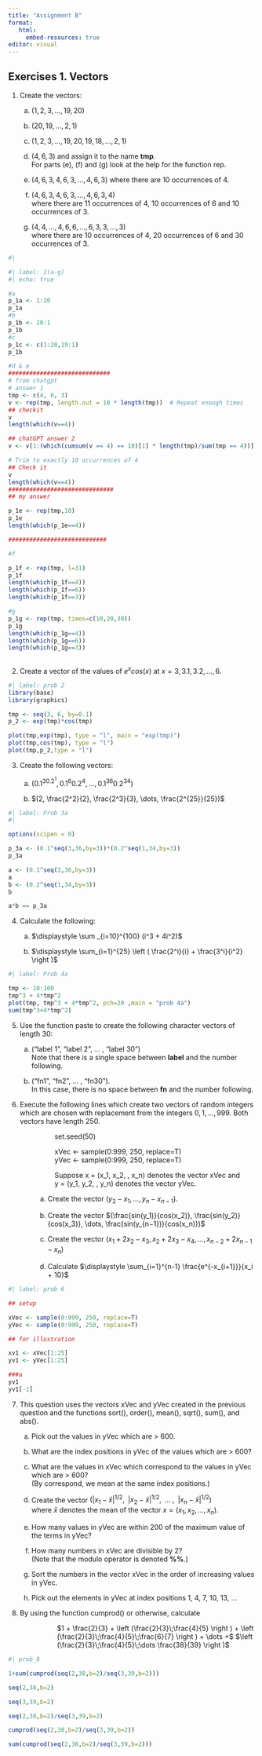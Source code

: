 ```yaml
---
title: "Assignment B"
format: 
   html:
     embed-resources: true
editor: visual
---
```


## Exercises 1. Vectors

1.  Create the vectors:

    (a) $(1, 2, 3, \dots, 19, 20)$

    (b) $(20, 19, \dots, 2, 1)$

    (c) $(1, 2, 3, \dots, 19, 20, 19, 18, \dots, 2, 1)$

    (d) $(4, 6, 3)$ and assign it to the name **tmp**. <br> For parts (e), (f) and (g) look at the help for the function rep.

    (e) $(4, 6, 3, 4, 6, 3, \dots, 4, 6, 3)$ where there are 10 occurrences of 4.

    (f) $(4, 6, 3, 4, 6, 3, \dots, 4, 6, 3, 4)$ <br>where there are 11 occurrences of 4, 10 occurrences of 6 and 10 occurrences of 3.

    (g) $(4, 4, \dots, 4, 6, 6, \dots, 6, 3, 3, \dots,3)$ <br> where there are 10 occurrences of 4, 20 occurrences of 6 and 30 occurrences of 3.

```r
#|
```

```r
#| label: 1(a-g)
#| echo: true

#a
p_1a <- 1:20
p_1a
#b
p_1b <- 20:1
p_1b
#c
p_1c <- c(1:20,19:1)
p_1b

#d & e
#############################
# from chatgpt
# answer 1
tmp <- c(4, 6, 3)
v <- rep(tmp, length.out = 10 * length(tmp))  # Repeat enough times
## checkit
v
length(which(v==4))

## chatGPT answer 2
v <- v[1:(which(cumsum(v == 4) == 10)[1] * length(tmp)/sum(tmp == 4))]  

# Trim to exactly 10 occurrences of 4
## Check it
v
length(which(v==4))
##############################
## my answer

p_1e <- rep(tmp,10)
p_1e
length(which(p_1e==4))

############################

#f

p_1f <- rep(tmp, l=31)
p_1f
length(which(p_1f==4))
length(which(p_1f==6))
length(which(p_1f==3))

#g
p_1g <- rep(tmp, times=c(10,20,30))
p_1g
length(which(p_1g==4))
length(which(p_1g==6))
length(which(p_1g==3))



```

2.  Create a vector of the values of $e^x cos(x)$ at $x = 3, 3.1, 3.2, \dots, 6.$

```r
#| label: prob 2
library(base)
library(graphics)

tmp <- seq(3, 6, by=0.1)
p_2 <- exp(tmp)*cos(tmp)

plot(tmp,exp(tmp), type = "l", main = "exp(tmp)")
plot(tmp,cos(tmp), type = "l")
plot(tmp,p_2,type = "l")


```

3.  Create the following vectors:

    (a) $(0.1^30.2^1, 0.1^6 0.2^4, \dots, 0.1^{36}0.2^{34})$

    (b) $(2, \frac{2^2}{2}, \frac{2^3}{3}, \dots, \frac{2^{25}}{25})$

```r
#| label: Prob 3a
#| 

options(scipen = 0)

p_3a <- (0.1^seq(3,36,by=3))*(0.2^seq(1,34,by=3))
p_3a

a <- (0.1^seq(3,36,by=3))
a
b <- (0.2^seq(1,34,by=3))
b

a*b == p_3a

```

4.  Calculate the following:

    (a) $\displaystyle \sum _{i=10}^{100} (i^3 + 4i^2)$

    (b) $\displaystyle \sum_{i=1}^{25} \left ( \frac{2^i}{i} + \frac{3^i}{i^2} \right )$

<p style="page-break-before:always">

</p>

```r
#| label: Prob 4a

tmp <- 10:100
tmp^3 + 4*tmp^2
plot(tmp, tmp^3 + 4*tmp^2, pch=20 ,main = "prob 4a")
sum(tmp^3+4*tmp^2)

```

5.  Use the function paste to create the following character vectors of length 30:

    (a) ("label 1", "label 2", ... , "label 30")<br> Note that there is a single space between **label** and the number following.

    (b) ("fn1", "fn2", ... , "fn30"). <br> In this case, there is no space between **fn** and the number following.

6.  Execute the following lines which create two vectors of random integers which are chosen with replacement from the integers $0, 1, \dots , 999$. Both vectors have length 250.

::: {style="margin-left:2.5cm"}
set.seed(50)

xVec \<- sample(0:999, 250, replace=T)\
yVec \<- sample(0:999, 250, replace=T)

Suppose x = (x_1, x_2, \dots, x_n) denotes the vector xVec and\
y = (y_1, y_2, \dots, y_n) denotes the vector yVec.
:::

::: {style="margin-left:1.5cm"}
(a) Create the vector $(y_2 - x_1, \dots,  y_n - x_{n−1})$.

(b) Create the vector $(\frac{sin(y_1)}{cos(x_2)}, \frac{sin(y_2)}{cos(x_3)}, \dots, \frac{sin(y_{n−1})}{cos(x_n)})$

(c) Create the vector $(x_1 + 2x_2 - x_3, x_2 + 2x_3 - x_4, \dots, x_{n−2} + 2x_{n−1} - x_n)$

(d) Calculate $\displaystyle \sum_{i=1}^{n-1} \frac{e^{-x_{i+1}}}{x_i + 10}$
:::

```r
#| label: prob 6

## setup

xVec <- sample(0:999, 250, replace=T)
yVec <- sample(0:999, 250, replace=T)

## for illustration

xv1 <- xVec[1:25]
yv1 <- yVec[1:25]

###a
yv1
yv1[-1]

```

7.  This question uses the vectors xVec and yVec created in the previous question and the functions sort(), order(), mean(), sqrt(), sum(), and abs().

    (a) Pick out the values in yVec which are \> 600.

    (b) What are the index positions in yVec of the values which are \> 600?

    (c) What are the values in xVec which correspond to the values in yVec which are \> 600?<br> (By correspond, we mean at the same index positions.)

    (d) Create the vector $(|x_1 - \bar{x}|^{1/2}, \;\;|x_2 - \bar{x}|^{1/2},\;\; \dots\;,\;\; |x_n - \bar{x}|^{1/2} )$<br> where $\bar{x}$ denotes the mean of the vector $x = (x_1, x_2, \dots, x_n)$.

    (e) How many values in yVec are within 200 of the maximum value of the terms in yVec?

    (f) How many numbers in xVec are divisible by 2?<br> (Note that the modulo operator is denoted **%%**.)

    (g) Sort the numbers in the vector xVec in the order of increasing values in yVec.

    (h) Pick out the elements in yVec at index positions 1, 4, 7, 10, 13, ...

8.  By using the function cumprod() or otherwise, calculate

    ::: {style="margin-left: 2cm"}
    $1 + \frac{2}{3} + \left (\frac{2}{3}\;\frac{4}{5} \right ) + \left (\frac{2}{3}\;\frac{4}{5}\;\frac{6}{7} \right ) + \dots +$ $\left (\frac{2}{3}\;\frac{4}{5}\;\dots \frac{38}{39} \right )$
    :::

```r
#| prob_8

1+sum(cumprod(seq(2,38,b=2)/seq(3,39,b=2)))

seq(2,38,b=2)

seq(3,39,b=2)

seq(2,38,b=2)/seq(3,39,b=2)

cumprod(seq(2,38,b=2)/seq(3,39,b=2))

sum(cumprod(seq(2,38,b=2)/seq(3,39,b=2)))

```
